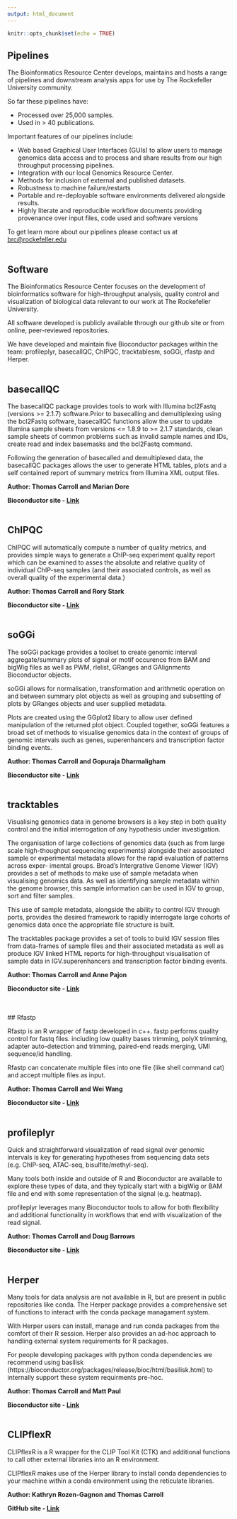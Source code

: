 ```yaml
---
output: html_document
---
```


```r
knitr::opts_chunk$set(echo = TRUE)
```

## **Pipelines**

The Bioinformatics Resource Center develops, maintains and hosts a range of pipelines and downstream analysis apps for use by The Rockefeller University community.

So far these pipelines have:

- Processed over 25,000 samples.
- Used in > 40 publications.

Important features of our pipelines include:

- Web based Graphical User Interfaces (GUIs) to allow users to manage genomics data access and to process and share results from our high throughput processing pipelines.
- Integration with our local Genomics Resource Center.
- Methods for inclusion of external and published datasets.
- Robustness to machine failure/restarts
- Portable and re-deployable software environments delivered alongside results.
- Highly literate and reproducible workflow documents providing provenance over input files, code used and software versions

To get learn more about our pipelines please contact us at [brc@rockefeller.edu](brc@rockefeller.edu)
<br/><br/>

## **Software**

The Bioinformatics Resource Center focuses on the development of bioinformatics software for high-throughput analysis, quality control and visualization of biological data relevant to our work at The Rockefeller University. 

All software developed is publicly available through our github site or from online, peer-reviewed repositories.

We have developed and maintain five Bioconductor packages within the team: profileplyr, basecallQC, ChIPQC, tracktablesm, soGGi, rfastp and Herper.
<br/><br/>

## basecallQC

The basecallQC package provides tools to work with Illumina bcl2Fastq (versions >= 2.1.7) software.Prior to basecalling and demultiplexing using the bcl2Fastq software, basecallQC functions allow the user to update Illumina sample sheets from versions <= 1.8.9 to >= 2.1.7 standards, clean sample sheets of common problems such as invalid sample names and IDs, create read and index basemasks and the bcl2Fastq command. 

Following the generation of basecalled and demultiplexed data, the basecallQC packages allows the user to generate HTML tables, plots and a self contained report of summary metrics from Illumina XML output files.

**Author: Thomas Carroll and Marian Dore**

**Bioconductor site - [Link](https://www.bioconductor.org/packages/release/bioc/html/basecallQC.html)**
<br/><br/>

## ChIPQC

ChIPQC will automatically compute a number of quality metrics, and provides simple ways to generate a ChIP-seq experiment quality report which can be examined to asses the absolute and relative quality of individual ChIP-seq samples (and their associated controls, as well as overall quality of the experimental data.)

**Author: Thomas Carroll and Rory Stark**

**Bioconductor site - [Link](https://www.bioconductor.org/packages/release/bioc/html/ChIPQC.html)**
<br/><br/>

## soGGi

The soGGi package provides a toolset to create genomic interval aggregate/summary plots of signal or motif occurence from BAM and bigWig files as well as PWM, rlelist, GRanges and GAlignments Bioconductor objects. 

soGGi allows for normalisation, transformation and arithmetic operation on and between summary plot objects as well as grouping and subsetting of plots by GRanges objects and user supplied metadata. 

Plots are created using the GGplot2 libary to allow user defined manipulation of the returned plot object. Coupled together, soGGi features a broad set of methods to visualise genomics data in the context of groups of genomic intervals such as genes, superenhancers and transcription factor binding events.

**Author: Thomas Carroll and Gopuraja Dharmaligham**

**Bioconductor site - [Link](https://www.bioconductor.org/packages/release/bioc/html/soGGi.html)**
<br/><br/>

## tracktables

Visualising genomics data in genome browsers is a key step in both quality control and the initial interrogation of any hypothesis under investigation.

The organisation of large collections of genomics data (such as from large scale high-thoughput sequencing experiments) alongside their associated sample or experimental metadata allows for the rapid evaluation of patterns across exper- imental groups.
Broad’s Intergrative Genome Viewer (IGV) provides a set of methods to make use of sample metadata when visualising genomics data. As well as identifying sample metadata within the genome browser, this sample information can be used in IGV to group, sort and filter samples.
 
This use of sample metadata, alongside the ability to control IGV through ports, provides the desired framework to rapidly interrogate large cohorts of genomics data once the appropriate file structure is built.

The tracktables package provides a set of tools to build IGV session files from data-frames of sample files and their associated metadata as well as produce IGV linked HTML reports for high-throughput visualisation of sample data in IGV.superenhancers and transcription factor binding events.

**Author: Thomas Carroll and Anne Pajon**

**Bioconductor site - [Link](https://www.bioconductor.org/packages/release/bioc/html/trcktables.html)**

<br/><br/>
## Rfastp

Rfastp is an R wrapper of fastp developed in c++. fastp performs quality control for fastq files. including low quality bases trimming, polyX trimming, adapter auto-detection and trimming, paired-end reads merging, UMI sequence/id handling. 

Rfastp can concatenate multiple files into one file (like shell command cat) and accept multiple files as input.

**Author: Thomas Carroll and Wei Wang**

**Bioconductor site - [Link](https://www.bioconductor.org/packages/release/bioc/html/Rfastp.html)**
<br/><br/>

## profileplyr

Quick and straightforward visualization of read signal over genomic intervals is key for generating hypotheses from sequencing data sets (e.g. ChIP-seq, ATAC-seq, bisulfite/methyl-seq). 

Many tools both inside and outside of R and Bioconductor are available to explore these types of data, and they typically start with a bigWig or BAM file and end with some representation of the signal (e.g. heatmap). 

profileplyr leverages many Bioconductor tools to allow for both flexibility and additional functionality in workflows that end with visualization of the read signal.



**Author: Thomas Carroll and Doug Barrows**

**Bioconductor site - [Link](https://www.bioconductor.org/packages/release/bioc/html/profileplyr.html)**
<br/><br/>

## Herper

Many tools for data analysis are not available in R, but are present in public repositories like conda. The Herper package provides a comprehensive set of functions to interact with the conda package managament system. 

With Herper users can install, manage and run conda packages from the comfort of their R session. Herper also provides an ad-hoc approach to handling external system requirements for R packages.

For people developing packages with python conda dependencies we recommend using basilisk (https://bioconductor.org/packages/release/bioc/html/basilisk.html) to internally support these system requirments pre-hoc.

**Author: Thomas Carroll and Matt Paul**

**Bioconductor site - [Link](https://www.bioconductor.org/packages/release/bioc/html/Herper.html)**
<br/><br/>

## CLIPflexR

CLIPflexR is a R wrapper for the CLIP Tool Kit (CTK) and additional functions to call other external libraries into an R environment.

CLIPflexR makes use of the Herper library to install conda dependencies to your machine within a conda environment using the reticulate libraries.

**Author: Kathryn Rozen-Gagnon and Thomas Carroll**

**GitHub site - [Link](https://kathrynrozengagnon.github.io/CLIPflexR/index.html)**
